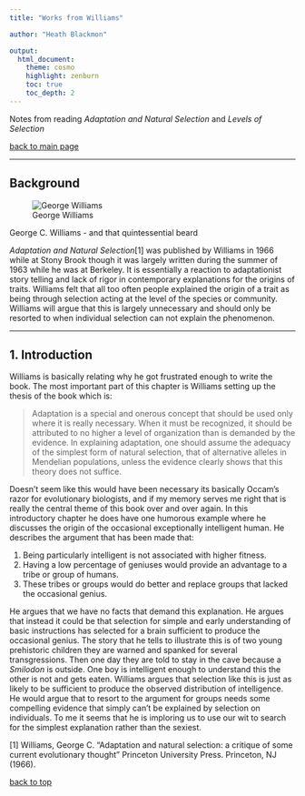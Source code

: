 ```yaml
---
title: "Works from Williams"

author: "Heath Blackmon"

output: 
  html_document:
    theme: cosmo
    highlight: zenburn
    toc: true
    toc_depth: 2
---
```

Notes from reading *Adaptation and Natural Selection* and *Levels of Selection*
    <!---“cerulean”, “journal”, “flatly”, “readable”, “spacelab”, “united”, “cosmo”--->

[back to main page](http://coleoguy.github.io/index.html)

____
## Background

![George Williams](../reading.group/williams.png)

George C. Williams - and that quintessential beard

*Adaptation and Natural Selection*[1] was published by Williams in 1966 while at Stony Brook though it was largely written during the summer of 1963 while he was at Berkeley.  It is essentially a reaction to adaptationist story telling and lack of rigor in contemporary explanations for the origins of traits. Williams felt that all too often people explained the origin of a trait as being through selection acting at the level of the species or community.  Williams will argue that this is largely unnecessary and should only be resorted to when individual selection can not explain the phenomenon.

____
## 1. Introduction

Williams is basically relating why he got frustrated enough to write the book.  The most important part of this chapter is Williams setting up the thesis of the book which is:

> Adaptation is a special and onerous concept that should be used only where it is really necessary. When it must be recognized, it should be attributed to no higher a level of organization than is demanded by the evidence. In explaining adaptation, one should assume the adequacy of the simplest form of natural selection, that of alternative alleles in Mendelian populations, unless the evidence clearly shows that this theory does not suffice.

Doesn't seem like this would have been necessary its basically Occam's razor for evolutionary biologists, and if my memory serves me right that is really the central theme of this book over and over again.  In this introductory chapter he does have one humorous example where he discusses the origin of the occasional exceptionally intelligent human.  He describes the argument that has been made that:  

1. Being particularly intelligent is not associated with higher fitness. 
2. Having a low percentage of geniuses would provide an advantage to a tribe or group of humans.  
3. These tribes or groups would do better and replace groups that lacked the occasional genius.  

He argues that we have no facts that demand this explanation.  He argues that instead it could be that selection for simple and early understanding of basic instructions has selected for a brain sufficient to produce the occasional genius.  The story that he tells to illustrate this is of two young prehistoric children they are warned and spanked for several transgressions.  Then one day they are told to stay in the cave because a *Smilodon* is outside.  One boy is intelligent enough to understand this the other is not and gets eaten.  Williams argues that selection like this is just as likely to be sufficient to produce the observed distribution of intelligence.  He would argue that to resort to the argument for groups needs some compelling evidence that simply can't be explained by selection on individuals.  To me it seems that he is imploring us to use our wit to search for the simplest explanation rather than the sexiest.

[1] Williams, George C. "Adaptation and natural selection: a critique of some current evolutionary thought" Princeton University Press. Princeton, NJ (1966).

[back to top](#TOC)

